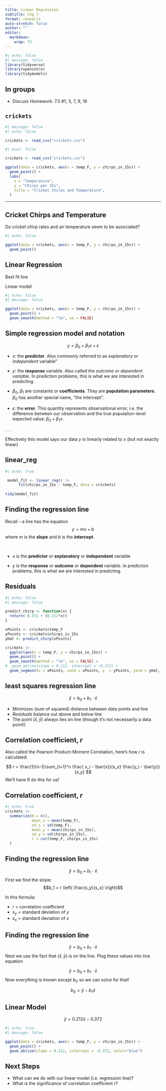 ```yaml
---
title: Linear Regression
subtitle: Chp 7
format: revealjs
auto-stretch: false
author: ""
editor: 
  markdown: 
    wrap: 72
---
```


```r
#| echo: false
#| message: false
library(tidyverse)
library(openintro)
library(tidymodels)
```

## In groups

-   Discuss Homework: \S 7.5 #1, 3, 7, 9, 19

## `crickets` {visibility="hidden"}

```r
#| message: false
#| echo: false

crickets <- read_csv("crickets.csv")
```

```r
#| eval: false

crickets <- read_csv("crickets.csv")

ggplot(data = crickets, aes(x = temp_F, y = chirps_in_15s)) +
  geom_point() +
  labs(
    x = "Temperature", 
    y = "Chirps per 15s", 
    title = "Cricket Chirps and Temperature",
  )
```

------------------------------------------------------------------------

## Cricket Chirps and Temperature

Do cricket chirp rates and air temperature seem to be associated?

```r
#| echo: false

ggplot(data = crickets, aes(x = temp_F, y = chirps_in_15s)) +
  geom_point()
```

## Linear Regression

Best fit line

Linear model

```r
#| echo: false
#| message: false

ggplot(data = crickets, aes(x = temp_F, y = chirps_in_15s)) +
  geom_point() +
  geom_smooth(method = "lm", se = FALSE)
```

## Simple regression model and notation {.smaller visibility="hidden"}

$$
y = \beta_0 + \beta_1 x + \epsilon
$$

::: incremental
-   $x$: the **predictor**. Also commonly referred to as *explanatory*
    or *independent* variable"

-   $y$: the **response** variable. Also called the *outcome* or
    *dependent variable*. In prediction problems, this is what we are
    interested in predicting.

-   $\beta_0$, $\beta_1$ are constants or **coefficients**. They are
    **population parameters**. $\beta_0$ has another special name, "the
    intercept".

-   $\epsilon$: the **error**. This quantity represents observational
    error, i.e. the difference between our observation and the true
    population-level expected value: $\beta_0 + \beta_1 x$.
:::

. . .

Effectively this model says our data $y$ is linearly related to $x$ (but
not exactly linear)




## linear_reg {visibility="hidden"}

```r
#| echo: true

 model_fit <- linear_reg() |>
      fit(chirps_in_15s ~ temp_F, data = crickets)
 
tidy(model_fit)
```

## Finding the regression line

Recall -- a line has the equation $$ y = m x + b$$ where $m$ is the
**slope** and $b$ is the **intercept**.  

\

-   $x$ is the **predictor** or **explanatory** or **independent** variable

-   $y$ is the **response** or **outcome** or
    **dependent** variable. In prediction problems, this is what we are
    interested in predicting.
    
    

## Residuals
```r
#| echo: false
#| message: false

predict_chirp <- function(x) {
  return(-0.372 + (0.212*x))
}

xPoints <- crickets$temp_F
yPoints <- crickets$chirps_in_15s
yHat <- predict_chirp(xPoints)

crickets |>
  ggplot(aes(x = temp_F, y = chirps_in_15s)) +
  geom_point() + 
  geom_smooth(method = "lm", se = FALSE) +
#  geom_abline(slope = 0.212, intercept = -0.372) +
  geom_segment(x = xPoints, xend = xPoints, y  = yPoints, yend = yHat, color = "red")
```
  

##  **least squares** regression line

$$ \hat{y} = b_0 + b_1 \cdot \hat{x} $$ 


-   Minimizes (sum of squared) distance between data points and line
-   *Residuals* balance out above and below line
-   The point $(\bar{x}, \bar{y})$ always lies on line (though it's not
    necessarily a data point!)

## Correlation coefficient, *r*

Also called the Pearson Product-Moment Correlation, here's how *r* is
calculated:

$$ r = \frac{1}{n-1}\sum_{i=1}^n \frac{ x_i - \bar{x}}{s_x} \frac{y_i - \bar{y}}{s_y}
$$
We'll have R do this for us!



## Correlation coefficient, *r*

```r
#| echo: true
crickets |>
  summarize(N = n(), 
            mean_x = mean(temp_F),
            sd_x = sd(temp_F),
            mean_y = mean(chirps_in_15s),
            sd_y = sd(chirps_in_15s),
            r = cor(temp_F, chirps_in_15s)
  )

```


## Finding the regression line

$$ \hat{y} = b_0 + b_1 \cdot \hat{x} $$ 
First we find the slope:
$$b_1 = r \left( \frac{s_y}{s_x} \right)$$

In this formula:

-   $r$ = correlation coefficient
-   $s_y$ = standard deviation of $y$
-   $s_x$ = standard deviation of $x$

## Finding the regression line

$$ \hat{y} = b_0 + b_1 \cdot \hat{x} $$ 
Next we use the fact that $(\bar{x}, \bar{y})$ is on the line.  Plug these values into line equation

$$\bar{y} = b_0 + b_1 \cdot \bar{x} $$
Now everything is known except $b_0$ so we can solve for that!

$$
b_0 = \bar{y} - b_1 \bar{x}
$$

## Linear Model

$$
\hat{y} = 0.212 \hat{x} - 0.372
$$

```r
#| echo: true
#| message: false

ggplot(data = crickets, aes(x = temp_F, y = chirps_in_15s)) +
  geom_point() +
  geom_abline(slope = 0.212, intercept = -0.372, color="blue")

```


## Next Steps

- What can we do with our linear model (i.e. regression line)?
- What is the significance of correlation coefficient $r$?

